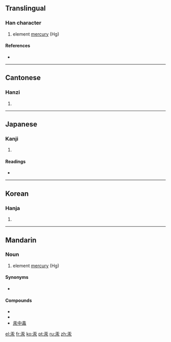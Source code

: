 ==Translingual==

===Han character===
{{Han char|rn=85|rad=水|as=03|sn=7|four=1023<sub>2</sub>|canj=一水 (ME)}}

# element [[mercury]] (Hg)

====References====
* {{Han ref|kx=0606.030|dkj=17139|dj=0999.120|hdz=31550.010|uh=6C5E|ud=27742|bh=A845|bd=43077}}

----

==Cantonese==

===Hanzi===
{{yue-hanzi|jyut=|y=hung6}}

# {{defn|Cantonese}}

----

==Japanese==

===Kanji===
{{ja-kanji|grade=|rs=水03}}

# {{defn|Japanese}}

====Readings====
* {{ja-readings|on=[[こう]] (kō)|kun=[[みずがね]] (mizugane)}}

----

==Korean==

===Hanja===
{{ko-hanja|hangeul=홍|eumhun=|rv=hong|mr=hong|y=hong}}

# {{defn|Korean}}

----

==Mandarin==

===Noun===
{{cmn-noun|ts|pin=gǒng|pint=gong3|rs=水03}}

# element [[mercury]] (Hg)

====Synonyms====
* {{zh-ts|水銀|水银}}

====Compounds====
* {{zh-ts|汞弧燈|汞弧灯}}
* {{zh-ts|汞極電池|汞极电池}}
* [[汞中毒]]

[[el:汞]]
[[fr:汞]]
[[ko:汞]]
[[pt:汞]]
[[ru:汞]]
[[zh:汞]]